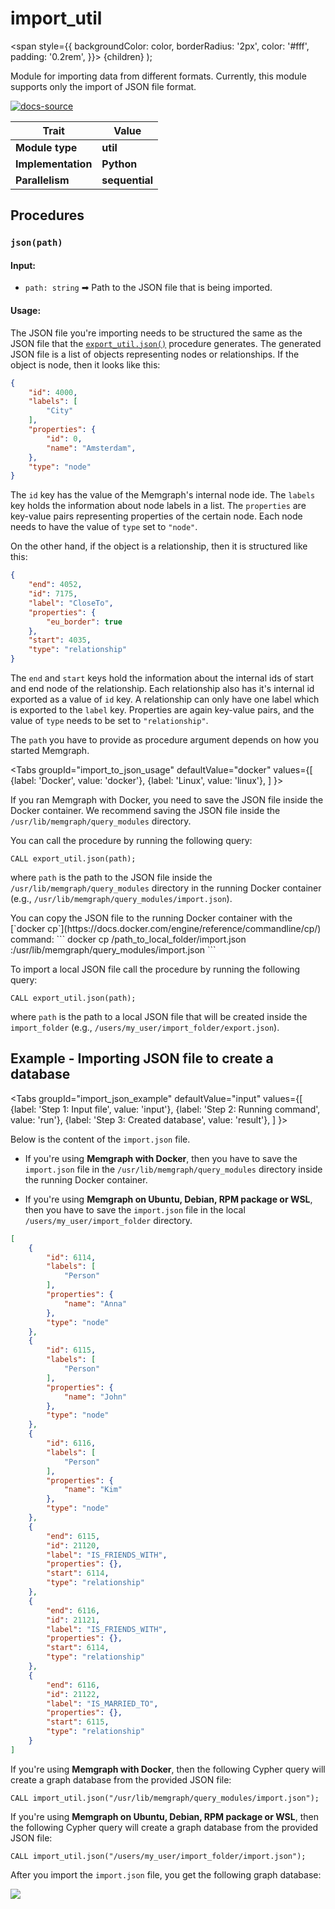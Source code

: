
# import_util


  <span
    style={{
      backgroundColor: color,
      borderRadius: '2px',
      color: '#fff',
      padding: '0.2rem',
    }}>
    {children}
  </span>
);

Module for importing data from different formats. Currently, this module
supports only the import of JSON file format.

[![docs-source](https://img.shields.io/badge/source-import_util-FB6E00?logo=github&style=for-the-badge)](https://github.com/memgraph/mage/blob/main/python/import_util.py)


| Trait               | Value                                                 |
| ------------------- | ----------------------------------------------------- |
| **Module type**     | <Highlight color="#FB6E00">**util**</Highlight>  |
| **Implementation**  | <Highlight color="#FB6E00">**Python**</Highlight>     |
| **Parallelism**     | <Highlight color="#FB6E00">**sequential**</Highlight> |

## Procedures

<RunOnSubgraph/>

### `json(path)`

#### Input:

* `path: string` ➡ Path to the JSON file that is being imported.

#### Usage:
The JSON file you're importing needs to be structured the same as the JSON file
that the
[`export_util.json()`](/docs/mage/query-modules/python/export-util)
procedure generates. The generated JSON file is a list of objects representing
nodes or relationships. If the object is node, then it looks like this:

```json
{
    "id": 4000,
    "labels": [
        "City"
    ],
    "properties": {
        "id": 0,
        "name": "Amsterdam",
    },
    "type": "node"
}
```
 
The `id` key has the value of the Memgraph's internal node ide. The `labels` key
holds the information about node labels in a list. The `properties` are
key-value pairs representing properties of the certain node. Each node needs to
have the value of `type` set to `"node"`.

On the other hand, if the object is a relationship, then it is structured like this:

```json
{
    "end": 4052,
    "id": 7175,
    "label": "CloseTo",
    "properties": {
        "eu_border": true
    },
    "start": 4035,
    "type": "relationship"
}
```

The `end` and `start` keys hold the information about the internal ids of start
and end node of the relationship. Each relationship also has it's internal id
exported as a value of `id` key. A relationship can only have one label which is
exported to the `label` key. Properties are again key-value pairs, and the value
of `type` needs to be set to `"relationship"`.


The `path` you have to provide as procedure argument depends on how you started
Memgraph.


<Tabs
  groupId="import_to_json_usage"
  defaultValue="docker"
  values={[
    {label: 'Docker', value: 'docker'},
    {label: 'Linux', value: 'linux'},
  ]
}> 

<TabItem value="docker">

If you ran Memgraph with Docker, you need to save the JSON file inside the
Docker container. We recommend saving the JSON file inside the
`/usr/lib/memgraph/query_modules` directory.

You can call the procedure by running the following query:

```cypher
CALL export_util.json(path);
```
where `path` is the path to the JSON file inside the
`/usr/lib/memgraph/query_modules` directory in the running Docker container (e.g.,
`/usr/lib/memgraph/query_modules/import.json`).

<Callout type="info">
You can copy the JSON file to the running Docker container with the [`docker cp`](https://docs.docker.com/engine/reference/commandline/cp/) command: 
```
docker cp /path_to_local_folder/import.json <container_id>:/usr/lib/memgraph/query_modules/import.json
```
</Callout>
</TabItem>

<TabItem value="linux">

To import a local JSON file call the procedure by running the following query:

```cypher
CALL export_util.json(path);
```
where `path` is the path to a local JSON file that will be created inside the
`import_folder` (e.g., `/users/my_user/import_folder/export.json`).
</TabItem>

</Tabs>

## Example - Importing JSON file to create a database

<Tabs
  groupId="import_json_example"
  defaultValue="input"
  values={[
    {label: 'Step 1: Input file', value: 'input'},
    {label: 'Step 2: Running command', value: 'run'},
    {label: 'Step 3: Created database', value: 'result'},
  ]
}>
<TabItem value="input">

Below is the content of the `import.json` file. 

- If you're using **Memgraph with Docker**, then you have to save the
  `import.json` file in the `/usr/lib/memgraph/query_modules` directory inside
  the running Docker container. 

- If you're using **Memgraph on Ubuntu, Debian, RPM package or WSL**, then you
  have to save the `import.json` file in the local
  `/users/my_user/import_folder` directory.

```json
[
    {
        "id": 6114,
        "labels": [
            "Person"
        ],
        "properties": {
            "name": "Anna"
        },
        "type": "node"
    },
    {
        "id": 6115,
        "labels": [
            "Person"
        ],
        "properties": {
            "name": "John"
        },
        "type": "node"
    },
    {
        "id": 6116,
        "labels": [
            "Person"
        ],
        "properties": {
            "name": "Kim"
        },
        "type": "node"
    },
    {
        "end": 6115,
        "id": 21120,
        "label": "IS_FRIENDS_WITH",
        "properties": {},
        "start": 6114,
        "type": "relationship"
    },
    {
        "end": 6116,
        "id": 21121,
        "label": "IS_FRIENDS_WITH",
        "properties": {},
        "start": 6114,
        "type": "relationship"
    },
    {
        "end": 6116,
        "id": 21122,
        "label": "IS_MARRIED_TO",
        "properties": {},
        "start": 6115,
        "type": "relationship"
    }
]

```
</TabItem>

<TabItem value="run">

If you're using **Memgraph with Docker**, then the following Cypher query will
create a graph database from the provided JSON file:

```cypher
CALL import_util.json("/usr/lib/memgraph/query_modules/import.json");
```

If you're using **Memgraph on Ubuntu, Debian, RPM package or WSL**, then the
following Cypher query will create a graph database from the provided JSON file:

```cypher
CALL import_util.json("/users/my_user/import_folder/import.json");
```

</TabItem>

<TabItem value="result">

After you import the `import.json` file, you get the following graph database:

![](/pages/advanced-algorithms/available-algorithms/import_util/import-util-1.png)

</TabItem>

</Tabs>